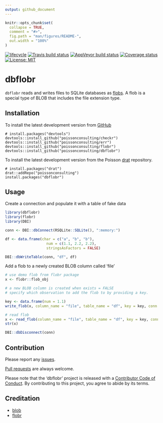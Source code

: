 ```yaml
---
output: github_document
---
```


<!-- README.md is generated from README.Rmd. Please edit that file -->

```r
knitr::opts_chunk$set(
  collapse = TRUE,
  comment = "#>",
  fig.path = "man/figures/README-",
  out.width = "100%"
)
```
<!-- badges: start -->
[![lifecycle](https://img.shields.io/badge/lifecycle-experimental-orange.svg)](https://www.tidyverse.org/lifecycle/#experimental)
[![Travis build status](https://travis-ci.com/poissonconsulting/dbflobr.svg?branch=master)](https://travis-ci.com/poissonconsulting/dbflobr)
[![AppVeyor build status](https://ci.appveyor.com/api/projects/status/4yop2q92batu2e25/branch/master?svg=true)](https://ci.appveyor.com/project/poissonconsulting/dbflobr/branch/master)
[![Coverage status](https://codecov.io/gh/poissonconsulting/dbflobr/branch/master/graph/badge.svg)](https://codecov.io/github/poissonconsulting/dbflobr?branch=master)
[![License: MIT](https://img.shields.io/badge/License-MIT-green.svg)](https://opensource.org/licenses/MIT)
<!-- badges: end -->

# dbflobr

`dbflobr` reads and writes files to SQLite databases as [flobs](https://poissonconsulting.github.io/flobr/reference/flob.html).
A flob is a special type of BLOB that includes the file extension type.

## Installation

To install the latest development version from [GitHub](https://github.com/poissonconsulting/dbflobr)
```
# install.packages("devtools")
devtools::install_github("poissonconsulting/checkr")
devtools::install_github("poissonconsulting/err")
devtools::install_github("poissonconsulting/flobr")
devtools::install_github("poissonconsulting/dbflobr")
```

To install the latest development version from the Poisson [drat](https://github.com/poissonconsulting/drat) repository.
```
# install.packages("drat")
drat::addRepo("poissonconsulting")
install.packages("dbflobr")
```

## Usage
Create a connection and populate it with a table of fake data
```r
library(dbflobr)
library(flobr)
library(DBI)

conn <- DBI::dbConnect(RSQLite::SQLite(), ":memory:")

df <- data.frame(char = c("a", "b", "b"),
                   num = c(1.1, 2.2, 2.2),
                   stringsAsFactors = FALSE)

DBI::dbWriteTable(conn, "df", df)
```

Add a flob to a newly created BLOB column called 'file'
```r
# use demo flob from flobr package
x <- flobr::flob_obj

# a new BLOB column is created when exists = FALSE
# specify which observation to add the flob to by providing a key. 

key <- data.frame(num = 1.1)
write_flob(x, column_name = "file", table_name = "df", key = key, conn = conn, exists = FALSE)

# read flob
x <- read_flob(column_name = "file", table_name = "df", key = key, conn = conn)
str(x)

DBI::dbDisconnect(conn)
```

## Contribution

Please report any [issues](https://github.com/poissonconsulting/dbflobr/issues).

[Pull requests](https://github.com/poissonconsulting/dbflobr/pulls) are always welcome.

Please note that the 'dbflobr' project is released with a [Contributor Code of Conduct](CODE_OF_CONDUCT.md). 
By contributing to this project, you agree to abide by its terms.

## Creditation

- [blob](https://github.com/tidyverse/blob)
- [flobr](https://github.com/poissonconsulting/flobr)
